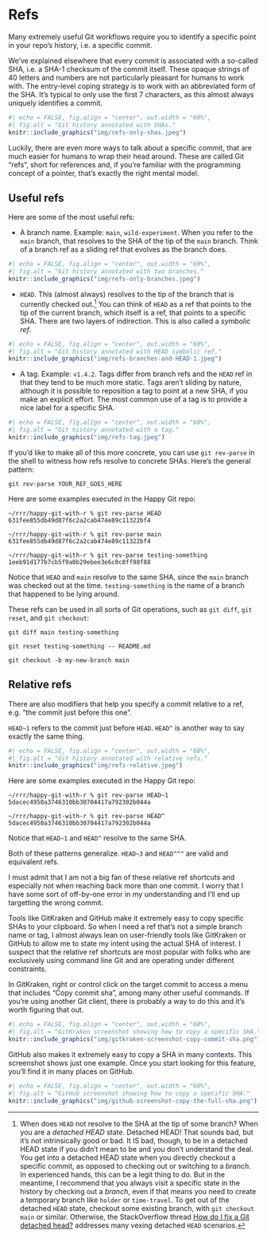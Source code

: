 # Refs {#git-refs}

Many extremely useful Git workflows require you to identify a specific point in your repo's history, i.e. a specific commit.

We've explained elsewhere that every commit is associated with a so-called SHA, i.e. a SHA-1 checksum of the commit itself.
These opaque strings of 40 letters and numbers are not particularly pleasant for humans to work with.
The entry-level coping strategy is to work with an abbreviated form of the SHA.
It's typical to only use the first 7 characters, as this almost always uniquely identifies a commit.

```r
#| echo = FALSE, fig.align = "center", out.width = "60%",
#| fig.alt = "Git history annotated with SHAs."
knitr::include_graphics("img/refs-only-shas.jpeg")
```

Luckily, there are even more ways to talk about a specific commit, that are much easier for humans to wrap their head around.
These are called Git "refs", short for references and, if you're familiar with the programming concept of a pointer, that's exactly the right mental model.

## Useful refs

Here are some of the most useful refs:

* A branch name.
  Example: `main`, `wild-experiment`.
  When you refer to the `main` branch, that resolves to the SHA of the tip of
  the `main` branch.
  Think of a branch ref as a sliding ref that evolves as the branch does.
  
```r
#| echo = FALSE, fig.align = "center", out.width = "60%",
#| fig.alt = "Git history annotated with two branches."
knitr::include_graphics("img/refs-only-branches.jpeg")
```

* `HEAD`.
  This (almost always) resolves to the tip of the branch that is currently
  checked out.[^HEAD-no-branch]
  You can think of `HEAD` as a ref that points to the tip of the current branch,
  which itself is a ref, that points to a specific SHA.
  There are two layers of indirection.
  This is also called a *symbolic ref*.
  
```r
#| echo = FALSE, fig.align = "center", out.width = "60%",
#| fig.alt = "Git history annotated with HEAD symbolic ref."
knitr::include_graphics("img/refs-branches-and-HEAD-1.jpeg")
```  
  
* A tag.
  Example: `v1.4.2`.
  Tags differ from branch refs and the `HEAD` ref in that they tend to be much
  more static.
  Tags aren't sliding by nature, although it is possible to reposition a tag to
  point at a new SHA, if you make an explicit effort.
  The most common use of a tag is to provide a nice label for a specific SHA.

```r
#| echo = FALSE, fig.align = "center", out.width = "60%",
#| fig.alt = "Git history annotated with a tag."
knitr::include_graphics("img/refs-tag.jpeg")
```  

[^HEAD-no-branch]: When does `HEAD` not resolve to the SHA at the tip of some branch?
When you are a *detached HEAD* state.
Detached HEAD!
That sounds bad, but it's not intrinsically good or bad.
It IS bad, though, to be in a detached HEAD state if you didn't mean to be and you don't understand the deal.
You get into a detached HEAD state when you directly checkout a specific commit, as opposed to checking out or switching to a *branch*.
In experienced hands, this can be a legit thing to do.
But in the meantime, I recommend that you always visit a specific state in the history by checking out a *branch*, even if that means you need to create a temporary branch like `holder` or `time-travel`.
To get out of the detached `HEAD` state, checkout some existing branch, with `git checkout main` or similar.
Otherwise, the StackOverflow thread [How do I fix a Git detached head?](https://stackoverflow.com/q/10228760) addresses many vexing detached `HEAD` scenarios.

If you'd like to make all of this more concrete, you can use `git rev-parse` in the shell to witness how refs resolve to concrete SHAs.
Here's the general pattern:

```console
git rev-parse YOUR_REF_GOES_HERE
```

Here are some examples executed in the Happy Git repo:

```console
~/rrr/happy-git-with-r % git rev-parse HEAD
631fee855db49d87f6c2a2cab474e89c11322bf4

~/rrr/happy-git-with-r % git rev-parse main
631fee855db49d87f6c2a2cab474e89c11322bf4

~/rrr/happy-git-with-r % git rev-parse testing-something                       
1eeb91d177b7cb5f9a0b29ebee3e6c0c8ff98f88
```

Notice that `HEAD` and `main` resolve to the same SHA, since the `main` branch was checked out at the time.
`testing-something` is the name of a branch that happened to be lying around.

These refs can be used in all sorts of Git operations, such as `git diff`, `git reset`, and `git checkout`:

```console
git diff main testing-something

git reset testing-something -- README.md

git checkout -b my-new-branch main
```

## Relative refs

There are also modifiers that help you specify a commit relative to a ref, e.g. "the commit just before this one".

`HEAD~1` refers to the commit just before `HEAD`.
`HEAD^` is another way to say exactly the same thing.

```r
#| echo = FALSE, fig.align = "center", out.width = "60%",
#| fig.alt = "Git history annotated with relative refs."
knitr::include_graphics("img/refs-relative.jpeg")
```  

Here are some examples executed in the Happy Git repo:

```console
~/rrr/happy-git-with-r % git rev-parse HEAD~1
5dacec4950a3746310bb30704417a792302b044a

~/rrr/happy-git-with-r % git rev-parse HEAD^
5dacec4950a3746310bb30704417a792302b044a
```

Notice that `HEAD~1` and `HEAD^` resolve to the same SHA.

Both of these patterns generalize.
`HEAD~3` and `HEAD^^^` are valid and equivalent refs.

I must admit that I am not a big fan of these relative ref shortcuts and especially not when reaching back more than one commit.
I worry that I have some sort of off-by-one error in my understanding and I'll end up targetting the wrong commit.

Tools like GitKraken and GitHub make it extremely easy to copy specific SHAs to your clipboard.
So when I need a ref that's not a simple branch name or tag, I almost always lean on user-friendly tools like GitKraken or GitHub to allow me to state my intent using the actual SHA of interest.
I suspect that the relative ref shortcuts are most popular with folks who are exclusively using command line Git and are operating under different constraints.

In GitKraken, right or control click on the target commit to access a menu that includes "Copy commit sha", among many other useful commands.
If you're using another Git client, there is probably a way to do this and it's worth figuring that out.

```r
#| echo = FALSE, fig.align = "center", out.width = "60%",
#| fig.alt = "GitKraken screenshot showing how to copy a specific SHA."
knitr::include_graphics("img/gitkraken-screenshot-copy-commit-sha.png")
```  

GitHub also makes it extremely easy to copy a SHA in many contexts.
This screenshot shows just one example.
Once you start looking for this feature, you'll find it in many places on GitHub.

```r
#| echo = FALSE, fig.align = "center", out.width = "60%",
#| fig.alt = "GitHub screenshot showing how to copy a specific SHA."
knitr::include_graphics("img/github-screenshot-copy-the-full-sha.png")
```  
